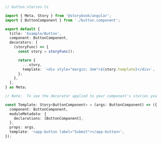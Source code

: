 ```ts
// button.stories.ts

import { Meta, Story } from '@storybook/angular';
import { ButtonComponent } from './button.component';

export default {
  title: 'Example/Button',
  component: ButtonComponent,
  decorators: [
    (storyFunc) => {
      const story = storyFunc();

      return {
        ...story,
        template: `<div style="margin: 3em">${story.template}</div>`,
      };
    },
  ],
} as Meta;

// Note:  To see the decorator applied to your component's stories you'll need to include the template key with the component's selector.

const Template: Story<ButtonComponent> = (args: ButtonComponent) => ({
  component: ButtonComponent,
  moduleMetadata: {
    declarations: [ButtonComponent],
  },
  props: args,
  template: '<app-button label="Submit"></app-button>',
});
```
